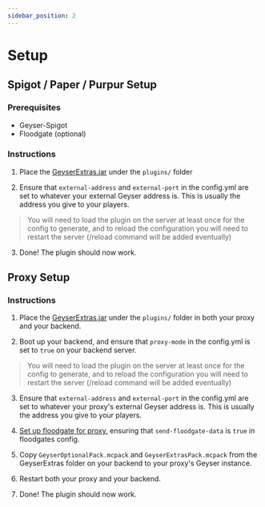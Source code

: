 ```yaml
---
sidebar_position: 2
---
```

# Setup

## Spigot / Paper / Purpur Setup
### Prerequisites
- Geyser-Spigot
- Floodgate (optional)
### Instructions

1. Place the [GeyserExtras.jar](https://modrinth.com/plugin/geyserextras/versions#all-versions) 
under the `plugins/` folder

2. Ensure that `external-address` and `external-port` in the config.yml are set to whatever your external Geyser address is. This is usually the address you give to your players. 

> You will need to load the plugin on the server at least once for the config to generate, and to reload the configuration you will need to restart the server (/reload command will be added eventually)

3. Done! The plugin should now work.

## Proxy Setup
### Instructions

1. Place the [GeyserExtras.jar](https://modrinth.com/plugin/geyserextras/versions#all-versions) 
under the `plugins/` folder in both your proxy and your backend.

2. Boot up your backend, and ensure that `proxy-mode` in the config.yml is set to `true` on your backend server.
> You will need to load the plugin on the server at least once for the config to generate, and to reload the configuration you will need to restart the server (/reload command will be added eventually)

3. Ensure that `external-address` and `external-port` in the config.yml are set to whatever your proxy's external Geyser address is. This is usually the address you give to your players. 

4. [Set up floodgate for proxy,](https://github.com/GeyserMC/GeyserWiki/blob/master/_includes/setup/instructions/floodgate/proxy.md) ensuring that `send-floodgate-data` is `true` in floodgates config.

4. Copy `GeyserOptionalPack.mcpack` and `GeyserExtrasPack.mcpack` from the GeyserExtras folder on your backend to your proxy's Geyser instance.

5. Restart both your proxy and your backend.

6. Done! The plugin should now work.
